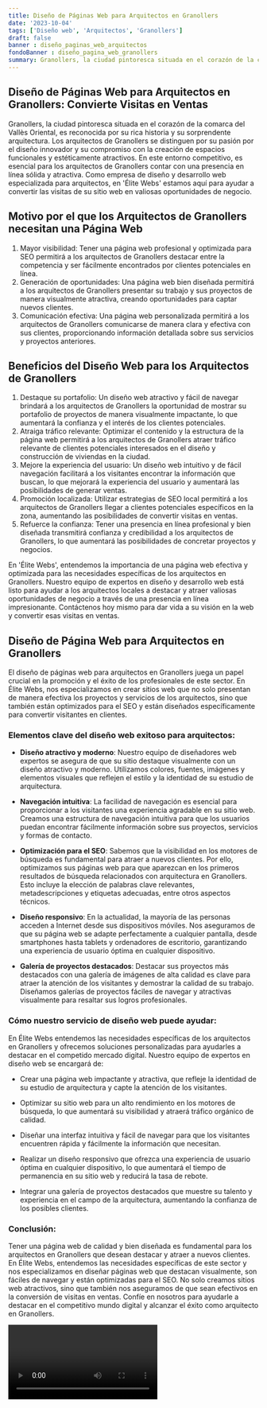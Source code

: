 ```yaml
---
title: Diseño de Páginas Web para Arquitectos en Granollers
date: '2023-10-04'
tags: ['Diseño web', 'Arquitectos', 'Granollers']
draft: false
banner : diseño_paginas_web_arquitectos
fondoBanner : diseño_pagina_web_granollers
summary: Granollers, la ciudad pintoresca situada en el corazón de la comarca del Vallès Oriental, es reconocida por su rica historia y su sorprendente arquitectura. Los arquitectos de Granollers se distinguen por su pasión por el diseño innovador y su compromiso con la creación de espacios funcionales y estéticamente atractivos. En este entorno competitivo, es esencial para los arquitectos de Granollers contar con una presencia en línea sólida y atractiva. Como empresa de diseño y desarrollo web especializada para arquitectos, en 'Élite Webs' estamos aquí para ayudar a convertir las visitas de su sitio web en valiosas oportunidades de negocio.
---
```


## Diseño de Páginas Web para Arquitectos en Granollers: Convierte Visitas en Ventas

Granollers, la ciudad pintoresca situada en el corazón de la comarca del Vallès Oriental, es reconocida por su rica historia y su sorprendente arquitectura. Los arquitectos de Granollers se distinguen por su pasión por el diseño innovador y su compromiso con la creación de espacios funcionales y estéticamente atractivos. En este entorno competitivo, es esencial para los arquitectos de Granollers contar con una presencia en línea sólida y atractiva. Como empresa de diseño y desarrollo web especializada para arquitectos, en 'Élite Webs' estamos aquí para ayudar a convertir las visitas de su sitio web en valiosas oportunidades de negocio.

## Motivo por el que los Arquitectos de Granollers necesitan una Página Web

1. Mayor visibilidad: Tener una página web profesional y optimizada para SEO permitirá a los arquitectos de Granollers destacar entre la competencia y ser fácilmente encontrados por clientes potenciales en línea.
2. Generación de oportunidades: Una página web bien diseñada permitirá a los arquitectos de Granollers presentar su trabajo y sus proyectos de manera visualmente atractiva, creando oportunidades para captar nuevos clientes.
3. Comunicación efectiva: Una página web personalizada permitirá a los arquitectos de Granollers comunicarse de manera clara y efectiva con sus clientes, proporcionando información detallada sobre sus servicios y proyectos anteriores.

## Beneficios del Diseño Web para los Arquitectos de Granollers

1. Destaque su portafolio: Un diseño web atractivo y fácil de navegar brindará a los arquitectos de Granollers la oportunidad de mostrar su portafolio de proyectos de manera visualmente impactante, lo que aumentará la confianza y el interés de los clientes potenciales.
2. Atraiga tráfico relevante: Optimizar el contenido y la estructura de la página web permitirá a los arquitectos de Granollers atraer tráfico relevante de clientes potenciales interesados en el diseño y construcción de viviendas en la ciudad.
3. Mejore la experiencia del usuario: Un diseño web intuitivo y de fácil navegación facilitará a los visitantes encontrar la información que buscan, lo que mejorará la experiencia del usuario y aumentará las posibilidades de generar ventas.
4. Promoción localizada: Utilizar estrategias de SEO local permitirá a los arquitectos de Granollers llegar a clientes potenciales específicos en la zona, aumentando las posibilidades de convertir visitas en ventas.
5. Refuerce la confianza: Tener una presencia en línea profesional y bien diseñada transmitirá confianza y credibilidad a los arquitectos de Granollers, lo que aumentará las posibilidades de concretar proyectos y negocios.

En 'Élite Webs', entendemos la importancia de una página web efectiva y optimizada para las necesidades específicas de los arquitectos en Granollers. Nuestro equipo de expertos en diseño y desarrollo web está listo para ayudar a los arquitectos locales a destacar y atraer valiosas oportunidades de negocio a través de una presencia en línea impresionante. Contáctenos hoy mismo para dar vida a su visión en la web y convertir esas visitas en ventas.

<GifSeo />

<Cta />

## Diseño de Página Web para Arquitectos en Granollers

El diseño de páginas web para arquitectos en Granollers juega un papel crucial en la promoción y el éxito de los profesionales de este sector. En Élite Webs, nos especializamos en crear sitios web que no solo presentan de manera efectiva los proyectos y servicios de los arquitectos, sino que también están optimizados para el SEO y están diseñados específicamente para convertir visitantes en clientes. 

### Elementos clave del diseño web exitoso para arquitectos:

- **Diseño atractivo y moderno**: Nuestro equipo de diseñadores web expertos se asegura de que su sitio destaque visualmente con un diseño atractivo y moderno. Utilizamos colores, fuentes, imágenes y elementos visuales que reflejen el estilo y la identidad de su estudio de arquitectura.

- **Navegación intuitiva**: La facilidad de navegación es esencial para proporcionar a los visitantes una experiencia agradable en su sitio web. Creamos una estructura de navegación intuitiva para que los usuarios puedan encontrar fácilmente información sobre sus proyectos, servicios y formas de contacto.

- **Optimización para el SEO**: Sabemos que la visibilidad en los motores de búsqueda es fundamental para atraer a nuevos clientes. Por ello, optimizamos sus páginas web para que aparezcan en los primeros resultados de búsqueda relacionados con arquitectura en Granollers. Esto incluye la elección de palabras clave relevantes, metadescripciones y etiquetas adecuadas, entre otros aspectos técnicos.

- **Diseño responsivo**: En la actualidad, la mayoría de las personas acceden a Internet desde sus dispositivos móviles. Nos aseguramos de que su página web se adapte perfectamente a cualquier pantalla, desde smartphones hasta tablets y ordenadores de escritorio, garantizando una experiencia de usuario óptima en cualquier dispositivo.

- **Galería de proyectos destacados**: Destacar sus proyectos más destacados con una galería de imágenes de alta calidad es clave para atraer la atención de los visitantes y demostrar la calidad de su trabajo. Diseñamos galerías de proyectos fáciles de navegar y atractivas visualmente para resaltar sus logros profesionales.

### Cómo nuestro servicio de diseño web puede ayudar:

En Élite Webs entendemos las necesidades específicas de los arquitectos en Granollers y ofrecemos soluciones personalizadas para ayudarles a destacar en el competido mercado digital. Nuestro equipo de expertos en diseño web se encargará de:

- Crear una página web impactante y atractiva, que refleje la identidad de su estudio de arquitectura y capte la atención de los visitantes.

- Optimizar su sitio web para un alto rendimiento en los motores de búsqueda, lo que aumentará su visibilidad y atraerá tráfico orgánico de calidad.

- Diseñar una interfaz intuitiva y fácil de navegar para que los visitantes encuentren rápida y fácilmente la información que necesitan.

- Realizar un diseño responsivo que ofrezca una experiencia de usuario óptima en cualquier dispositivo, lo que aumentará el tiempo de permanencia en su sitio web y reducirá la tasa de rebote.

- Integrar una galería de proyectos destacados que muestre su talento y experiencia en el campo de la arquitectura, aumentando la confianza de los posibles clientes.

### Conclusión: 
Tener una página web de calidad y bien diseñada es fundamental para los arquitectos en Granollers que desean destacar y atraer a nuevos clientes. En Élite Webs, entendemos las necesidades específicas de este sector y nos especializamos en diseñar páginas web que destacan visualmente, son fáciles de navegar y están optimizadas para el SEO. No solo creamos sitios web atractivos, sino que también nos aseguramos de que sean efectivos en la conversión de visitas en ventas. Confíe en nosotros para ayudarle a destacar en el competitivo mundo digital y alcanzar el éxito como arquitecto en Granollers.

<Video />

<CtaBot job='Arquitectos' city='Granollers'/>

<Gmaps query='Granollers+españa+maps' />